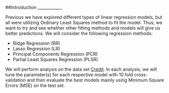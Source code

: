 ##Introduction
____________

Previous we have explored different types of linear regression models, but all were utilizing Ordinary Least Squares method to fit the model. Thus, we want to try and see whether other fitting methods and models will give us better predictions. We will consider the following regression methods:

- Ridge Regression (RR)
- Lasso Regression (LR)
- Principal Components Regression (PCR)
- Partial Least Squares Regression (PLSR)

We will perform analysis on the data set [Credit](http://www-bcf.usc.edu/~gareth/ISL/Credit.csv). In each analysis, we will tune the parameter(s) for each respective model with 10 fold cross-validation and then evaluate the best models mainly using Minimum Square Errors (MSE) on the test set.